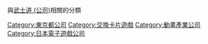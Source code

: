 與[[武士道_(公司)|武士道 (公司)]]相關的分類

[[Category:東京都公司|Category:東京都公司]]
[[Category:交換卡片遊戲|Category:交換卡片遊戲]]
[[Category:動畫產業公司|Category:動畫產業公司]]
[[Category:日本電子遊戲公司|Category:日本電子遊戲公司]]